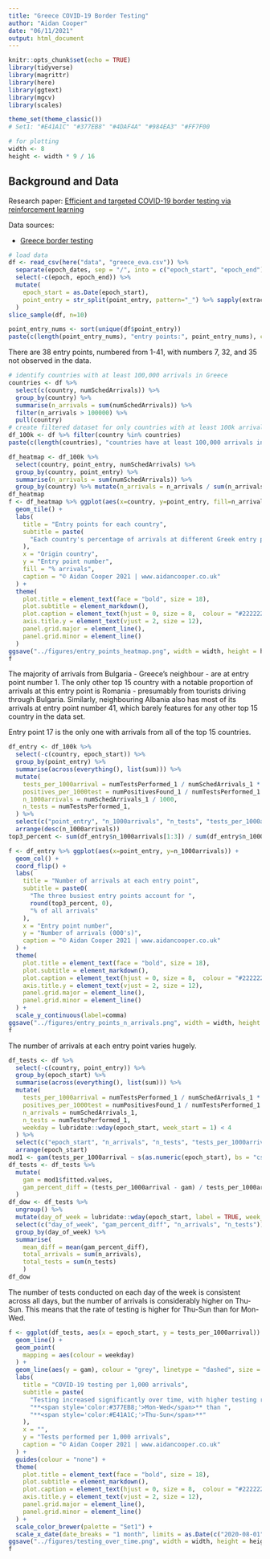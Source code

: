 ```yaml
---
title: "Greece COVID-19 Border Testing"
author: "Aidan Cooper"
date: "06/11/2021"
output: html_document
---
```


```r
knitr::opts_chunk$set(echo = TRUE)
library(tidyverse)
library(magrittr)
library(here)
library(ggtext)
library(mgcv)
library(scales)

theme_set(theme_classic())
# Set1: "#E41A1C" "#377EB8" "#4DAF4A" "#984EA3" "#FF7F00

# for plotting
width <- 8
height <- width * 9 / 16
```

## Background and Data

Research paper: [Efficient and targeted COVID-19 border testing via reinforcement learning](https://www.nature.com/articles/s41586-021-04014-z_reference.pdf)

Data sources:

 * [Greece border testing](https://github.com/kimondr/EVA_Public_Data)


```r
# load data
df <- read_csv(here("data", "greece_eva.csv")) %>%
  separate(epoch_dates, sep = "/", into = c("epoch_start", "epoch_end")) %>%
  select(-c(epoch, epoch_end)) %>%
  mutate(
    epoch_start = as.Date(epoch_start),
    point_entry = str_split(point_entry, pattern="_") %>% sapply(extract, 2) %>% as.numeric()
  )
slice_sample(df, n=10)
```

```r
point_entry_nums <- sort(unique(df$point_entry))
paste(c(length(point_entry_nums), "entry points:", point_entry_nums), collapse=" ")
```

There are 38 entry points, numbered from 1-41, with numbers 7, 32, and 35 not observed in the data.

```r
# identify countries with at least 100,000 arrivals in Greece
countries <- df %>% 
  select(c(country, numSchedArrivals)) %>% 
  group_by(country) %>% 
  summarise(n_arrivals = sum(numSchedArrivals)) %>% 
  filter(n_arrivals > 100000) %>% 
  pull(country)
# create filtered dataset for only countries with at least 100k arrivals
df_100k <- df %>% filter(country %in% countries)
paste(c(length(countries), "countries have at least 100,000 arrivals in Greece:", countries), collapse=" ")
```

```r
df_heatmap <- df_100k %>%
  select(country, point_entry, numSchedArrivals) %>%
  group_by(country, point_entry) %>% 
  summarise(n_arrivals = sum(numSchedArrivals)) %>% 
  group_by(country) %>% mutate(n_arrivals = n_arrivals / sum(n_arrivals) * 100)
df_heatmap
f <- df_heatmap %>% ggplot(aes(x=country, y=point_entry, fill=n_arrivals)) + 
  geom_tile() +
  labs(
    title = "Entry points for each country",
    subtitle = paste(
      "Each country's percentage of arrivals at different Greek entry points varies considerably"
    ),
    x = "Origin country",
    y = "Entry point number",
    fill = "% arrivals",
    caption = "© Aidan Cooper 2021 | www.aidancooper.co.uk"
  ) +
  theme(
    plot.title = element_text(face = "bold", size = 18),
    plot.subtitle = element_markdown(),
    plot.caption = element_text(hjust = 0, size = 8,  colour = "#222222"),
    axis.title.y = element_text(vjust = 2, size = 12),
    panel.grid.major = element_line(),
    panel.grid.minor = element_line()
  )
ggsave("../figures/entry_points_heatmap.png", width = width, height = height)
f
```

The majority of arrivals from Bulgaria - Greece's neighbour - are at entry point number 1. The only other top 15 country with a notable proportion of arrivals at this entry point is Romania - presumably from tourists driving through Bulgaria. Similarly, neighbouring Albania also has most of its arrivals at entry point number 41, which barely features for any other top 15 country in the data set.

Entry point 17 is the only one with arrivals from all of the top 15 countries.

```r
df_entry <- df_100k %>%
  select(-c(country, epoch_start)) %>%
  group_by(point_entry) %>%
  summarise(across(everything(), list(sum))) %>%
  mutate(
    tests_per_1000arrival = numTestsPerformed_1 / numSchedArrivals_1 * 1000,
    positives_per_1000test = numPositivesFound_1 / numTestsPerformed_1 * 1000,
    n_1000arrivals = numSchedArrivals_1 / 1000,
    n_tests = numTestsPerformed_1,
  ) %>%
  select(c("point_entry", "n_1000arrivals", "n_tests", "tests_per_1000arrival", "positives_per_1000test")) %>%
  arrange(desc(n_1000arrivals))
top3_percent <- sum(df_entry$n_1000arrivals[1:3]) / sum(df_entry$n_1000arrivals) * 100

f <- df_entry %>% ggplot(aes(x=point_entry, y=n_1000arrivals)) +
  geom_col() +
  coord_flip() +
  labs(
    title = "Number of arrivals at each entry point",
    subtitle = paste0(
      "The three busiest entry points account for ",
      round(top3_percent, 0),
      "% of all arrivals"
    ),
    x = "Entry point number",
    y = "Number of arrivals (000's)",
    caption = "© Aidan Cooper 2021 | www.aidancooper.co.uk"
  ) +
  theme(
    plot.title = element_text(face = "bold", size = 18),
    plot.subtitle = element_markdown(),
    plot.caption = element_text(hjust = 0, size = 8,  colour = "#222222"),
    axis.title.y = element_text(vjust = 2, size = 12),
    panel.grid.major = element_line(),
    panel.grid.minor = element_line()
  ) + 
  scale_y_continuous(label=comma)
ggsave("../figures/entry_points_n_arrivals.png", width = width, height = height)
f
```

The number of arrivals at each entry point varies hugely.

```r
df_tests <- df %>%
  select(-c(country, point_entry)) %>%
  group_by(epoch_start) %>%
  summarise(across(everything(), list(sum))) %>%
  mutate(
    tests_per_1000arrival = numTestsPerformed_1 / numSchedArrivals_1 * 1000,
    positives_per_1000test = numPositivesFound_1 / numTestsPerformed_1 * 1000,
    n_arrivals = numSchedArrivals_1,
    n_tests = numTestsPerformed_1,
    weekday = lubridate::wday(epoch_start, week_start = 1) < 4
  ) %>%
  select(c("epoch_start", "n_arrivals", "n_tests", "tests_per_1000arrival", "positives_per_1000test", "weekday")) %>%
  arrange(epoch_start)
mod1 <- gam(tests_per_1000arrival ~ s(as.numeric(epoch_start), bs = "cs"), data = df_tests)
df_tests <- df_tests %>%
  mutate(
    gam = mod1$fitted.values,
    gam_percent_diff = (tests_per_1000arrival - gam) / tests_per_1000arrival * 100
  )
df_dow <- df_tests %>%
  ungroup() %>%
  mutate(day_of_week = lubridate::wday(epoch_start, label = TRUE, week_start = 1)) %>% 
  select(c("day_of_week", "gam_percent_diff", "n_arrivals", "n_tests")) %>%
  group_by(day_of_week) %>%
  summarise(
    mean_diff = mean(gam_percent_diff),
    total_arrivals = sum(n_arrivals),
    total_tests = sum(n_tests)
    )
df_dow
```

The number of tests conducted on each day of the week is consistent across all days, but the number of arrivals is considerably higher on Thu-Sun. This means that the rate of testing is higher for Thu-Sun than for Mon-Wed.

```r
f <- ggplot(df_tests, aes(x = epoch_start, y = tests_per_1000arrival)) +
  geom_line() +
  geom_point(
    mapping = aes(colour = weekday)
  ) +
  geom_line(aes(y = gam), colour = "grey", linetype = "dashed", size = 1) +
  labs(
    title = "COVID-19 testing per 1,000 arrivals",
    subtitle = paste(
      "Testing increased significantly over time, with higher testing rates on ",
      "**<span style='color:#377EB8;'>Mon-Wed</span>** than ",
      "**<span style='color:#E41A1C;'>Thu-Sun</span>**"
    ),
    x = "",
    y = "Tests performed per 1,000 arrivals",
    caption = "© Aidan Cooper 2021 | www.aidancooper.co.uk"
  ) +
  guides(colour = "none") +
  theme(
    plot.title = element_text(face = "bold", size = 18),
    plot.subtitle = element_markdown(),
    plot.caption = element_text(hjust = 0, size = 8,  colour = "#222222"),
    axis.title.y = element_text(vjust = 2, size = 12),
    panel.grid.major = element_line(),
    panel.grid.minor = element_line()
  ) +
  scale_color_brewer(palette = "Set1") +
  scale_x_date(date_breaks = "1 month", limits = as.Date(c("2020-08-01", "2020-11-01")))
ggsave("../figures/testing_over_time.png", width = width, height = height)
f
```
